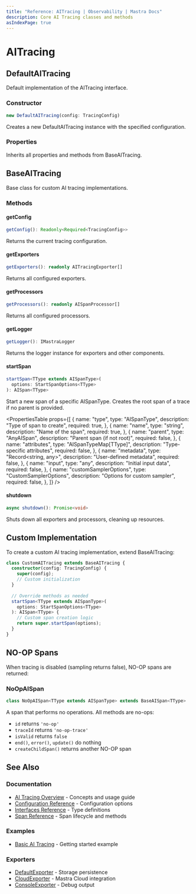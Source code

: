 ```yaml
---
title: "Reference: AITracing | Observability | Mastra Docs"
description: Core AI Tracing classes and methods
asIndexPage: true
---
```



# AITracing

## DefaultAITracing

Default implementation of the AITracing interface.

### Constructor

```typescript
new DefaultAITracing(config: TracingConfig)
```

Creates a new DefaultAITracing instance with the specified configuration.

### Properties

Inherits all properties and methods from BaseAITracing.

## BaseAITracing

Base class for custom AI tracing implementations.

### Methods

#### getConfig

```typescript
getConfig(): Readonly<Required<TracingConfig>>
```

Returns the current tracing configuration.

#### getExporters

```typescript
getExporters(): readonly AITracingExporter[]
```

Returns all configured exporters.

#### getProcessors

```typescript
getProcessors(): readonly AISpanProcessor[]
```

Returns all configured processors.

#### getLogger

```typescript
getLogger(): IMastraLogger
```

Returns the logger instance for exporters and other components.

#### startSpan

```typescript
startSpan<TType extends AISpanType>(
  options: StartSpanOptions<TType>
): AISpan<TType>
```

Start a new span of a specific AISpanType. Creates the root span of a trace if no parent is provided.

<PropertiesTable
  props={[
    {
      name: "type",
      type: "AISpanType",
      description: "Type of span to create",
      required: true,
    },
    {
      name: "name",
      type: "string",
      description: "Name of the span",
      required: true,
    },
    {
      name: "parent",
      type: "AnyAISpan",
      description: "Parent span (if not root)",
      required: false,
    },
    {
      name: "attributes",
      type: "AISpanTypeMap[TType]",
      description: "Type-specific attributes",
      required: false,
    },
    {
      name: "metadata",
      type: "Record<string, any>",
      description: "User-defined metadata",
      required: false,
    },
    {
      name: "input",
      type: "any",
      description: "Initial input data",
      required: false,
    },
    {
      name: "customSamplerOptions",
      type: "CustomSamplerOptions",
      description: "Options for custom sampler",
      required: false,
    },
  ]}
/>

#### shutdown

```typescript
async shutdown(): Promise<void>
```

Shuts down all exporters and processors, cleaning up resources.

## Custom Implementation

To create a custom AI tracing implementation, extend BaseAITracing:

```typescript
class CustomAITracing extends BaseAITracing {
  constructor(config: TracingConfig) {
    super(config);
    // Custom initialization
  }
  
  // Override methods as needed
  startSpan<TType extends AISpanType>(
    options: StartSpanOptions<TType>
  ): AISpan<TType> {
    // Custom span creation logic
    return super.startSpan(options);
  }
}
```

## NO-OP Spans

When tracing is disabled (sampling returns false), NO-OP spans are returned:

### NoOpAISpan

```typescript
class NoOpAISpan<TType extends AISpanType> extends BaseAISpan<TType>
```

A span that performs no operations. All methods are no-ops:
- `id` returns `'no-op'`
- `traceId` returns `'no-op-trace'`
- `isValid` returns `false`
- `end()`, `error()`, `update()` do nothing
- `createChildSpan()` returns another NO-OP span

## See Also

### Documentation
- [AI Tracing Overview](/docs/observability/ai-tracing/overview) - Concepts and usage guide
- [Configuration Reference](/reference/observability/ai-tracing/configuration) - Configuration options
- [Interfaces Reference](/reference/observability/ai-tracing/interfaces) - Type definitions
- [Span Reference](/reference/observability/ai-tracing/span) - Span lifecycle and methods

### Examples
- [Basic AI Tracing](/examples/observability/basic-ai-tracing) - Getting started example

### Exporters
- [DefaultExporter](/reference/observability/ai-tracing/exporters/default-exporter) - Storage persistence
- [CloudExporter](/reference/observability/ai-tracing/exporters/cloud-exporter) - Mastra Cloud integration
- [ConsoleExporter](/reference/observability/ai-tracing/exporters/console-exporter) - Debug output
